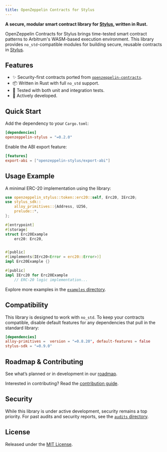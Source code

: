 ```yaml
---
title: OpenZeppelin Contracts for Stylus
---
```


**A secure, modular smart contract library for [Stylus](https://docs.arbitrum.io/stylus/gentle-introduction), written in Rust.**

OpenZeppelin Contracts for Stylus brings time-tested smart contract patterns to Arbitrum's WASM-based execution environment. This library provides `no_std`-compatible modules for building secure, reusable contracts in [Stylus](https://docs.arbitrum.io/stylus/gentle-introduction).

## Features

* ✨ Security-first contracts ported from [`openzeppelin-contracts`](https://github.com/OpenZeppelin/openzeppelin-contracts).
* 📦 Written in Rust with full `no_std` support.
* 🧪 Tested with both unit and integration tests.
* 🚧 Actively developed.

## Quick Start

Add the dependency to your `Cargo.toml`:

```toml
[dependencies]
openzeppelin-stylus = "=0.2.0"
```

Enable the ABI export feature:

```toml
[features]
export-abi = ["openzeppelin-stylus/export-abi"]
```

## Usage Example

A minimal ERC-20 implementation using the library:

```rust
use openzeppelin_stylus::token::erc20::self, Erc20, IErc20;
use stylus_sdk::
    alloy_primitives::{Address, U256,
    prelude::*,
};

#[entrypoint]
#[storage]
struct Erc20Example
    erc20: Erc20,


#[public]
#[implements(IErc20<Error = erc20::Error>)]
impl Erc20Example {}

#[public]
impl IErc20 for Erc20Example
    // ERC-20 logic implementation...

```

Explore more examples in the [`examples` directory](https://github.com/OpenZeppelin/rust-contracts-stylus/tree/main/examples).

## Compatibility

This library is designed to work with `no_std`. To keep your contracts compatible, disable default features for any dependencies that pull in the standard library:

```toml
[dependencies]
alloy-primitives =  version = "=0.8.20", default-features = false
stylus-sdk = "=0.9.0"
```

## Roadmap & Contributing

See what’s planned or in development in our [roadmap](https://github.com/orgs/OpenZeppelin/projects/35).

Interested in contributing? Read the [contribution guide](https://github.com/OpenZeppelin/rust-contracts-stylus/blob/main/CONTRIBUTING.md).

## Security

While this library is under active development, security remains a top priority. For past audits and security reports, see the [`audits` directory](https://github.com/OpenZeppelin/rust-contracts-stylus/tree/main/audits).

## License

Released under the [MIT License](https://github.com/OpenZeppelin/rust-contracts-stylus/blob/main/LICENSE).
